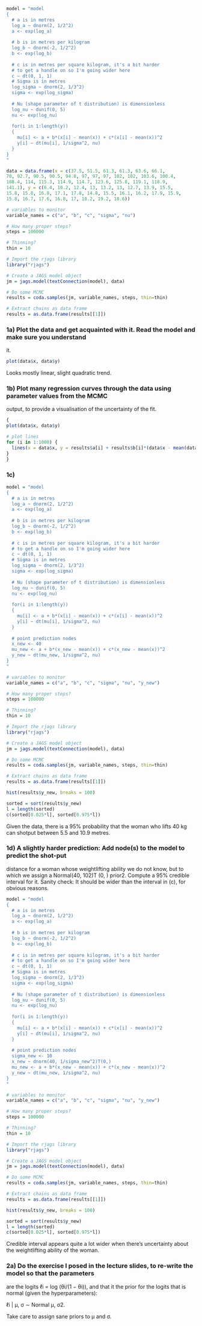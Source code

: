 
```r
model = "model
{
  # a is in metres
  log_a ~ dnorm(2, 1/2^2)
  a <- exp(log_a)
  
  # b is in metres per kilogram
  log_b ~ dnorm(-2, 1/2^2)
  b <- exp(log_b)
  
  # c is in metres per square kilogram, it's a bit harder
  # to get a handle on so I'm going wider here
  c ~ dt(0, 1, 1)
  # Sigma is in metres
  log_sigma ~ dnorm(2, 1/3^2)
  sigma <- exp(log_sigma)
  
  # Nu (shape parameter of t distribution) is dimensionless
  log_nu ~ dunif(0, 5)
  nu <- exp(log_nu)
  
  for(i in 1:length(y))
  {
    mu[i] <- a + b*(x[i] - mean(x)) + c*(x[i] - mean(x))^2
    y[i] ~ dt(mu[i], 1/sigma^2, nu)
  }
}
"
```

```r
data = data.frame(x = c(37.5, 51.5, 61.3, 61.3, 63.6, 66.1,
70, 92.7, 90.5, 90.5, 94.8, 97, 97, 97, 102, 102, 103.6, 100.4,
108.4, 114, 115.3, 114.9, 114.7, 123.6, 125.8, 119.1, 118.9,
141.1), y = c(6.4, 10.2, 12.4, 13, 13.2, 13, 12.7, 13.9, 15.5,
15.8, 15.8, 16.8, 17.1, 17.8, 14.8, 15.5, 16.1, 16.2, 17.9, 15.9,
15.8, 16.7, 17.6, 16.8, 17, 18.2, 19.2, 18.6))

# variables to monitor
variable_names = c("a", "b", "c", "sigma", "nu")

# How many proper steps?
steps = 100000

# Thinning?
thin = 10

# Import the rjags library
library("rjags")

# Create a JAGS model object
jm = jags.model(textConnection(model), data)

# Do some MCMC
results = coda.samples(jm, variable_names, steps, thin=thin)

# Extract chains as data frame
results = as.data.frame(results[[1]])
```

### 1a) Plot the data and get acquainted with it. Read the model and make sure you understand
it.

```r
plot(data$x, data$y)
```

Looks mostly linear, slight quadratic trend.

### 1b) Plot many regression curves through the data using parameter values from the MCMC
output, to provide a visualisation of the uncertainty of the fit.

```r
{
plot(data$x, data$y)

# plot lines
for (i in 1:1000) {
  lines(x = data$x, y = results$a[i] + results$b[i]*(data$x - mean(data$x)) + results$c[i]*(data$x - mean(data$x))^2, col = rgb(0, 0, 1, alpha = 0.05))
}
}
```
### 1c) 

```r
model = "model
{
  # a is in metres
  log_a ~ dnorm(2, 1/2^2)
  a <- exp(log_a)
  
  # b is in metres per kilogram
  log_b ~ dnorm(-2, 1/2^2)
  b <- exp(log_b)
  
  # c is in metres per square kilogram, it's a bit harder
  # to get a handle on so I'm going wider here
  c ~ dt(0, 1, 1)
  # Sigma is in metres
  log_sigma ~ dnorm(2, 1/3^2)
  sigma <- exp(log_sigma)
  
  # Nu (shape parameter of t distribution) is dimensionless
  log_nu ~ dunif(0, 5)
  nu <- exp(log_nu)
  
  for(i in 1:length(y))
  {
    mu[i] <- a + b*(x[i] - mean(x)) + c*(x[i] - mean(x))^2
    y[i] ~ dt(mu[i], 1/sigma^2, nu)
  }
  
  # point prediction nodes
  x_new <- 40
  mu_new <- a + b*(x_new - mean(x)) + c*(x_new - mean(x))^2
  y_new ~ dt(mu_new, 1/sigma^2, nu)
}
"

# variables to monitor
variable_names = c("a", "b", "c", "sigma", "nu", "y_new")

# How many proper steps?
steps = 100000

# Thinning?
thin = 10

# Import the rjags library
library("rjags")

# Create a JAGS model object
jm = jags.model(textConnection(model), data)

# Do some MCMC
results = coda.samples(jm, variable_names, steps, thin=thin)

# Extract chains as data frame
results = as.data.frame(results[[1]])

hist(results$y_new, breaks = 100)
```

```r
sorted = sort(results$y_new)
l = length(sorted)
c(sorted[0.025*l], sorted[0.975*l])
```


Given the data, there is a 95% probability that the woman who lifts 40 kg can shotput between
5.5 and 10.9 metres.

### 1d) A slightly harder prediction: Add node(s) to the model to predict the shot-put
distance for a woman whose weightlifting ability we do not know, but to which we assign
a Normal(40, 102)T (0, ) prior2. Compute a 95% credible interval for it. Sanity check: It
should be wider than the interval in (c), for obvious reasons.

```r
model = "model
{
  # a is in metres
  log_a ~ dnorm(2, 1/2^2)
  a <- exp(log_a)
  
  # b is in metres per kilogram
  log_b ~ dnorm(-2, 1/2^2)
  b <- exp(log_b)
  
  # c is in metres per square kilogram, it's a bit harder
  # to get a handle on so I'm going wider here
  c ~ dt(0, 1, 1)
  # Sigma is in metres
  log_sigma ~ dnorm(2, 1/3^2)
  sigma <- exp(log_sigma)
  
  # Nu (shape parameter of t distribution) is dimensionless
  log_nu ~ dunif(0, 5)
  nu <- exp(log_nu)
  
  for(i in 1:length(y))
  {
    mu[i] <- a + b*(x[i] - mean(x)) + c*(x[i] - mean(x))^2
    y[i] ~ dt(mu[i], 1/sigma^2, nu)
  }
  
  # point prediction nodes
  sigma_new <- 10
  x_new ~ dnorm(40, 1/sigma_new^2)T(0,)
  mu_new <- a + b*(x_new - mean(x)) + c*(x_new - mean(x))^2
  y_new ~ dt(mu_new, 1/sigma^2, nu)
}
"

# variables to monitor
variable_names = c("a", "b", "c", "sigma", "nu", "y_new")

# How many proper steps?
steps = 100000

# Thinning?
thin = 10

# Import the rjags library
library("rjags")

# Create a JAGS model object
jm = jags.model(textConnection(model), data)

# Do some MCMC
results = coda.samples(jm, variable_names, steps, thin=thin)

# Extract chains as data frame
results = as.data.frame(results[[1]])

hist(results$y_new, breaks = 100)
```

```r
sorted = sort(results$y_new)
l = length(sorted)
c(sorted[0.025*l], sorted[0.975*l])
```

Credible interval appears quite a lot wider when there's uncertainty about the weightlifting ability of the woman.

### 2a) Do the exercise I posed in the lecture slides, to re-write the model so that the parameters
are the logits ℓi = log (θi/(1 − θi)), and that it the prior for the logits that is normal (given
the hyperparameters):

ℓi | μ, σ ∼ Normal μ, σ2.

Take care to assign sane priors to μ and σ.

```r
```

